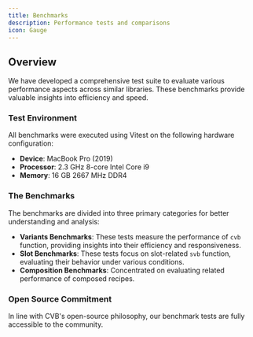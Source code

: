 ```yaml
---
title: Benchmarks
description: Performance tests and comparisons
icon: Gauge
---
```


## Overview

We have developed a comprehensive test suite to evaluate various performance aspects across similar libraries. These benchmarks provide valuable insights into efficiency and speed.

### Test Environment

All benchmarks were executed using Vitest on the following hardware configuration:

- **Device**: MacBook Pro (2019)
- **Processor**: 2.3 GHz 8-core Intel Core i9
- **Memory**: 16 GB 2667 MHz DDR4

### The Benchmarks

The benchmarks are divided into three primary categories for better understanding and analysis:

- **Variants Benchmarks**: These tests measure the performance of `cvb` function, providing insights into their efficiency and responsiveness.
- **Slot Benchmarks**: These tests focus on slot-related `svb` function, evaluating their behavior under various conditions.
- **Composition Benchmarks**: Concentrated on evaluating related performance of composed recipes.

### Open Source Commitment

In line with CVB's open-source philosophy, our benchmark tests are fully accessible to the community.
